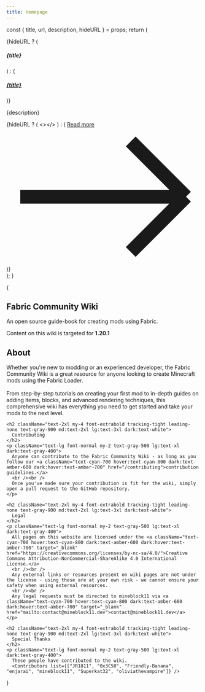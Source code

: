 ```yaml
---
title: Homepage
---
```



  const { title, url, description, hideURL } = props;
  return (
    <div class="max-w-sm p-6 bg-white border border-neutral-200 rounded-lg shadow dark:bg-neutral-800 dark:border-neutral-700 flex flex-col justify-between">
      <div>
        {hideURL ? (
          <h5 class="mb-2 text-2xl font-bold tracking-tight text-gray-900 dark:text-white">
            {title}
          </h5>
        ) : (
          <a href={url}>
            <h5 class="mb-2 text-2xl font-bold tracking-tight text-gray-900 dark:text-white">
              {title}
            </h5>
          </a>
        )}
        <p class="mb-3 font-normal text-gray-700 dark:text-gray-400">
          {description}
        </p>
      </div>
      <div>
        {hideURL ? (
          <></>
        ) : (
          <a
            href={url}
            class="inline-flex items-center px-3 py-2 text-sm font-medium text-center text-white bg-cyan-700 rounded-lg hover:bg-cyan-800 focus:ring-4 focus:outline-none focus:ring-cyan-300 dark:bg-amber-600 dark:hover:bg-amber-700 dark:focus:ring-amber-800"
          >
            Read more
            <svg
              class="w-3.5 h-3.5 ml-2"
              aria-hidden="true"
              xmlns="http://www.w3.org/2000/svg"
              fill="none"
              viewBox="0 0 14 10"
            >
              <path
                stroke="currentColor"
                strokeLineCap="round"
                strokeLineJoin="round"
                strokeWidth="2"
                d="M1 5h12m0 0L9 1m4 4L9 9"
              />
            </svg>
          </a>
        )}
      </div>
    </div>
  );
}

{

<section className="bg-white dark:bg-neutral-900">
  <div className="py-8 px-auto mx-auto max-w-screen-xl text-center lg:py-16 lg:px-12 !pb-0">
    <h1 className="mb-4 text-4xl font-extrabold tracking-tight leading-none text-gray-900 md:text-5xl lg:text-6xl dark:text-white">
      Fabric Community Wiki
    </h1>
    <p className="mb-8 text-lg font-normal text-gray-500 lg:text-xl sm:px-16 xl:px-48 dark:text-gray-400">
      An open source guide-book for creating mods using Fabric.
    </p>
    <div className="max-sm:px-4 my-5 text-left max-w-sm mx-auto justify-center">
      <Callout type="info">
        Content on this wiki is targeted for <strong>1.20.1</strong>
      </Callout>
    </div>
    <div className="max-sm:px-4 flex flex-wrap gap-4 justify-center">
      <Card
        title="Get Started"
        description="Learn how to create your first mod using the Fabric modloader."
        url="/getting-started"
      />
      <Card
        title="Adding Items"
        description="Learn how to create your first item and add interactivity to it."
        url="/items"
      />
      <Card
        title="Adding Blocks"
        description="Find out how to create your first block, and how to utilize Minecraft's existing blockstate and block entity systems."
        url="/blocks"
      />
      <Card
        title="Data Generation"
        description="Discover how to utilize data generation to reduce the amount of JSON files you have to manually write."
        url="/data-generation"
      />
      <Card
        title="Rendering"
        description="Learn how to create GUIs and render directly into the world."
        url="/rendering"
      />
    </div>
  </div>
  <div className="px-16 py-8 px-auto mx-auto max-w-screen-xl lg:py-16 lg:px-12">
    <h2 className="text-2xl my-4 font-extrabold tracking-tight leading-none text-gray-900 md:text-2xl lg:text-3xl dark:text-white">
      About
    </h2>
    <p className="text-lg font-normal my-2 text-gray-500 lg:text-xl dark:text-gray-400">
      Whether you're new to modding or an experienced developer, the Fabric
      Community Wiki is a great resource for anyone looking to create Minecraft
      mods using the Fabric Loader.<br /> <br />From step-by-step tutorials on creating your
      first mod to in-depth guides on adding items, blocks, and advanced
      rendering techniques, this comprehensive wiki has everything you need to
      get started and take your mods to the next level.
    </p>

    <h2 className="text-2xl my-4 font-extrabold tracking-tight leading-none text-gray-900 md:text-2xl lg:text-3xl dark:text-white">
      Contributing
    </h2>
    <p className="text-lg font-normal my-2 text-gray-500 lg:text-xl dark:text-gray-400">
      Anyone can contribute to the Fabric Community Wiki - as long as you follow our <a className="text-cyan-700 hover:text-cyan-800 dark:text-amber-600 dark:hover:text-amber-700" href="/contributing">contribution guidelines.</a>
      <br /><br />
      Once you've made sure your contribution is fit for the wiki, simply open a pull request to the GitHub repository.
    </p>

    <h2 className="text-2xl my-4 font-extrabold tracking-tight leading-none text-gray-900 md:text-2xl lg:text-3xl dark:text-white">
      Legal
    </h2>
    <p className="text-lg font-normal my-2 text-gray-500 lg:text-xl dark:text-gray-400">
      All pages on this website are licensed under the <a className="text-cyan-700 hover:text-cyan-800 dark:text-amber-600 dark:hover:text-amber-700" target="_blank" href="https://creativecommons.org/licenses/by-nc-sa/4.0/">Creative Commons Attribution-NonCommercial-ShareAlike 4.0 International License.</a>
      <br /><br />
      Any external links or resources present on wiki pages are not under the license - using these are at your own risk - we cannot ensure your safety when using external resources.
      <br /><br />
      Any legal requests must be directed to mineblock11 via <a className="text-cyan-700 hover:text-cyan-800 dark:text-amber-600 dark:hover:text-amber-700" target="_blank" href="mailto:contact@mineblock11.dev">contact@mineblock11.dev</a>
    </p>

    <h2 className="text-2xl my-4 font-extrabold tracking-tight leading-none text-gray-900 md:text-2xl lg:text-3xl dark:text-white">
      Special Thanks
    </h2>
    <p className="text-lg font-normal my-2 text-gray-500 lg:text-xl dark:text-gray-400">
      These people have contributed to the wiki.
      <Contributors list={["JR1811", "0x3C50", "Friendly-Banana", "enjarai", "mineblock11", "Superkat32", "oliviathevampire"]} />
</p>

  </div>
</section>
}
